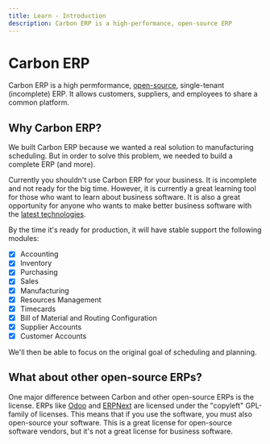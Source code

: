 ```yaml
---
title: Learn - Introduction
description: Carbon ERP is a high-performance, open-source ERP
---
```



# Carbon ERP

<Features />

Carbon ERP is a high permformance, [open-source](https://github.com/barbinbrad/carbon), single-tenant (incomplete) ERP. It allows customers, suppliers, and employees to share a common platform.

## Why Carbon ERP?

We built Carbon ERP because we wanted a real solution to manufacturing scheduling. But in order to solve this problem, we needed to build a complete ERP (and more).

Currently you shouldn't use Carbon ERP for your business. It is incomplete and not ready for the big time. However, it is currently a great learning tool for those who want to learn about business software. It is also a great opportunity for anyone who wants to make better business software with the [latest technologies](../develop/tech-stack).

By the time it's ready for production, it will have stable support the following modules:

- [x] Accounting
- [x] Inventory
- [x] Purchasing
- [x] Sales
- [x] Manufacturing
- [x] Resources Management
- [x] Timecards
- [x] Bill of Material and Routing Configuration
- [x] Supplier Accounts
- [x] Customer Accounts

We'll then be able to focus on the original goal of scheduling and planning.

## What about other open-source ERPs?

One major difference between Carbon and other open-source ERPs is the license. ERPs like [Odoo](https://www.odoo.com/) and [ERPNext](https://erpnext.com/) are licensed under the "copyleft" GPL-family of licenses. This means that if you use the software, you must also open-source your software. This is a great license for open-source software vendors, but it's not a great license for business software.
